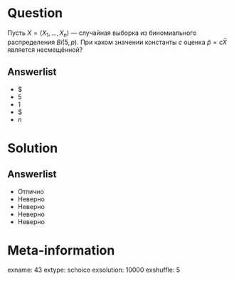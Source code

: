 Question
========
Пусть $X = (X_1, \ldots , X_n)$ — случайная выборка из биномиального распределения $Bi(5, p)$. При каком значении константы $c$ оценка  $\hat{p} = c \bar{X}$ является несмещённой?
  

Answerlist
----------
*  $\frac1
*  $5$
*  $1$
*  $\frac1
*  $n$

Solution
========

Answerlist
----------
*  Отлично
*  Неверно
*  Неверно
*  Неверно
*  Неверно

Meta-information
================
exname: 43
extype: schoice
exsolution: 10000
exshuffle: 5
